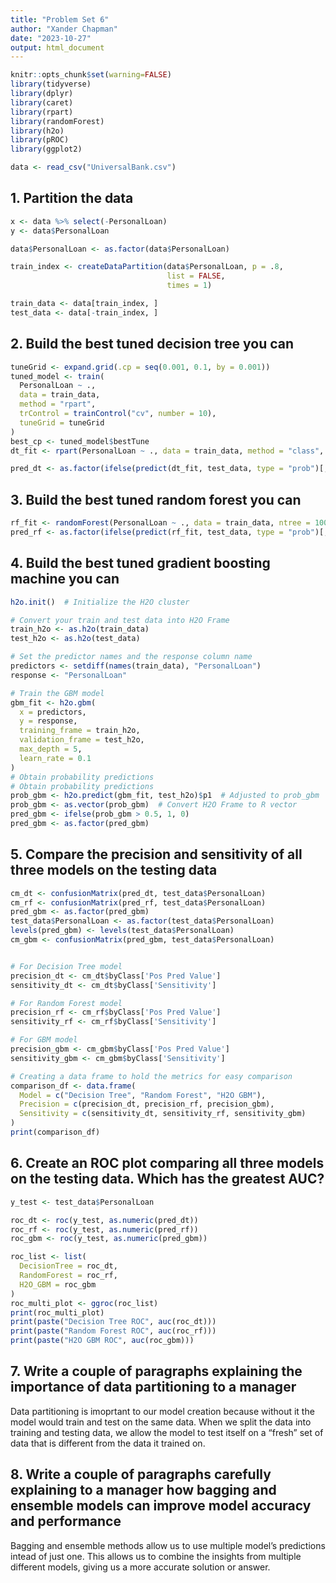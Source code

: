 ```yaml
---
title: "Problem Set 6"
author: "Xander Chapman"
date: "2023-10-27"
output: html_document
---
```


```r
knitr::opts_chunk$set(warning=FALSE)
library(tidyverse)
library(dplyr)
library(caret)
library(rpart)
library(randomForest)
library(h2o)
library(pROC)
library(ggplot2)

data <- read_csv("UniversalBank.csv")
```

## 1. Partition the data

```r
x <- data %>% select(-PersonalLoan)
y <- data$PersonalLoan

data$PersonalLoan <- as.factor(data$PersonalLoan)

train_index <- createDataPartition(data$PersonalLoan, p = .8,
                                   list = FALSE,
                                   times = 1)

train_data <- data[train_index, ]
test_data <- data[-train_index, ]
```

## 2. Build the best tuned decision tree you can

```r
tuneGrid <- expand.grid(.cp = seq(0.001, 0.1, by = 0.001))
tuned_model <- train(
  PersonalLoan ~ ., 
  data = train_data, 
  method = "rpart", 
  trControl = trainControl("cv", number = 10), 
  tuneGrid = tuneGrid
)
best_cp <- tuned_model$bestTune
dt_fit <- rpart(PersonalLoan ~ ., data = train_data, method = "class", control = rpart.control(cp = best_cp$.cp))

pred_dt <- as.factor(ifelse(predict(dt_fit, test_data, type = "prob")[, 2] > 0.5, 1, 0))
```

## 3. Build the best tuned random forest you can

```r
rf_fit <- randomForest(PersonalLoan ~ ., data = train_data, ntree = 100)
pred_rf <- as.factor(ifelse(predict(rf_fit, test_data, type = "prob")[, 2] > 0.5, 1, 0))
```

## 4. Build the best tuned gradient boosting machine you can

```r
h2o.init()  # Initialize the H2O cluster

# Convert your train and test data into H2O Frame
train_h2o <- as.h2o(train_data)
test_h2o <- as.h2o(test_data)

# Set the predictor names and the response column name
predictors <- setdiff(names(train_data), "PersonalLoan")
response <- "PersonalLoan"

# Train the GBM model
gbm_fit <- h2o.gbm(
  x = predictors,
  y = response,
  training_frame = train_h2o,
  validation_frame = test_h2o,
  max_depth = 5,
  learn_rate = 0.1
)
# Obtain probability predictions
# Obtain probability predictions
prob_gbm <- h2o.predict(gbm_fit, test_h2o)$p1  # Adjusted to prob_gbm
prob_gbm <- as.vector(prob_gbm)  # Convert H2O Frame to R vector
pred_gbm <- ifelse(prob_gbm > 0.5, 1, 0)
pred_gbm <- as.factor(pred_gbm)
```

## 5. Compare the precision and sensitivity of all three models on the testing data

```r
cm_dt <- confusionMatrix(pred_dt, test_data$PersonalLoan)
cm_rf <- confusionMatrix(pred_rf, test_data$PersonalLoan)
pred_gbm <- as.factor(pred_gbm)
test_data$PersonalLoan <- as.factor(test_data$PersonalLoan)
levels(pred_gbm) <- levels(test_data$PersonalLoan)
cm_gbm <- confusionMatrix(pred_gbm, test_data$PersonalLoan)


# For Decision Tree model
precision_dt <- cm_dt$byClass['Pos Pred Value']
sensitivity_dt <- cm_dt$byClass['Sensitivity']

# For Random Forest model
precision_rf <- cm_rf$byClass['Pos Pred Value']
sensitivity_rf <- cm_rf$byClass['Sensitivity']

# For GBM model
precision_gbm <- cm_gbm$byClass['Pos Pred Value']
sensitivity_gbm <- cm_gbm$byClass['Sensitivity']

# Creating a data frame to hold the metrics for easy comparison
comparison_df <- data.frame(
  Model = c("Decision Tree", "Random Forest", "H2O GBM"),
  Precision = c(precision_dt, precision_rf, precision_gbm),
  Sensitivity = c(sensitivity_dt, sensitivity_rf, sensitivity_gbm)
)
print(comparison_df)
```

## 6. Create an ROC plot comparing all three models on the testing data. Which has the greatest AUC?

```r
y_test <- test_data$PersonalLoan

roc_dt <- roc(y_test, as.numeric(pred_dt))
roc_rf <- roc(y_test, as.numeric(pred_rf))
roc_gbm <- roc(y_test, as.numeric(pred_gbm))
```

```r
roc_list <- list(
  DecisionTree = roc_dt,
  RandomForest = roc_rf,
  H2O_GBM = roc_gbm
)
roc_multi_plot <- ggroc(roc_list)
print(roc_multi_plot)
print(paste("Decision Tree ROC", auc(roc_dt)))
print(paste("Random Forest ROC", auc(roc_rf)))
print(paste("H2O GBM ROC", auc(roc_gbm)))
```

## 7. Write a couple of paragraphs explaining the importance of data partitioning to a manager

Data partitioning is imoprtant to our model creation because without it the model would train and test on the same data. When we split the data into training and testing data, we allow the model to test itself on a "fresh" set of data that is different from the data it trained on.

## 8. Write a couple of paragraphs carefully explaining to a manager how bagging and ensemble models can improve model accuracy and performance

Bagging and ensemble methods allow us to use multiple model's predictions intead of just one. This allows us to combine the insights from multiple different models, giving us a more accurate solution or answer.
